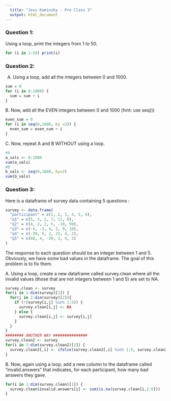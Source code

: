 ```yaml
---
  title: "Jess Kaminsky - Pre Class 3"
  output: html_document
---
```

  
  
  
### Question 1:
  
Using a loop, print the integers from 1 to 50. 
```r
for (i in 1:50) print(i)

```

### Question 2:

A.  Using a loop, add all the integers between 0 and 1000.
```r
sum = 0
for (i in 0:1000) {
  sum = sum + i
}
```

B. Now, add all the EVEN integers between 0 and 1000 (hint: use seq())
```r
even_sum = 0
for (i in seq(0,1000, by =2)) {
  even_sum = even_sum + i
}
```

C. Now, repeat A and B WITHOUT using a loop.
```r
#A
a_vals <- 0:1000
sum(a_vals)
#B
b_vals <- seq(0,1000, by=2)
sum(b_vals)
```


### Question 3:

Here is a dataframe of survey data containing 5 questions :
  
```r
survey <- data.frame(
  "participant" = c(1, 2, 3, 4, 5, 6),
  "q1" = c(5, 3, 2, 7, 11, 0),
  "q2" = c(4, 2, 2, 5, -10, 99),
  "q3" = c(-4, -3, 4, 2, 9, 10),
  "q4" = c(-30, 5, 2, 23, 4, 2),
  "q5" = c(88, 4, -20, 2, 4, 2)
)
```
The response to each question should be an integer between 1 and 5. Obviously, we have some bad values in the dataframe. The goal of this problem is to fix them.

A. Using a loop, create a new dataframe called survey.clean where all the invalid values (those that are not integers between 1 and 5) are set to NA.
```r
survey.clean <- survey
for(i in 1:dim(survey)[1]) {
  for(j in 2:dim(survey)[2]){
    if (!(survey[i,j] %in% 1:5)) {
      survey.clean[i,j] <- NA
    } else {
      survey.clean[i,j] <- survey[i,j]
    }
  }
}
######## ANOTHER WAY ###############
survey.clean2 <- survey
for(i in 2:dim(survey.clean2)[2]) {
  survey.clean2[,i] <- ifelse(survey.clean2[,i] %in% 1:5, survey.clean2[,i], NA)
}

```

B. Now, again using a loop, add a new column to the dataframe called “invalid.answers” that indicates, for each participant, how many bad answers they gave.
```r
for(i in 1:dim(survey.clean)[1]) {
  survey.clean$invalid.answers[i] <- sum(is.na(survey.clean[i,2:6]))
}
```

